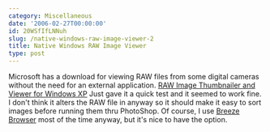 ```yaml
---
category: Miscellaneous
date: '2006-02-27T00:00:00'
id: 20WSfIfLNNuh
slug: /native-windows-raw-image-viewer-2
title: Native Windows RAW Image Viewer
type: post
---
```


Microsoft has a download for viewing RAW files from some digital
cameras without the need for an external application.
[RAW Image Thumbnailer and Viewer for Windows XP](http://www.microsoft.com/downloads/details.aspx?FamilyID=d48e808e-b10d-4ce4-a141-5866fd4a3286&DisplayLang=en)
Just gave it a quick test and it seemed to work fine. I don't think
it alters the RAW file in anyway so it should make it easy to sort
images before running them thru PhotoShop. Of course, I use
[Breeze Browser](http://www.breezesys.com/BreezeBrowser/index.htm)
most of the time anyway, but it's nice to have the option.